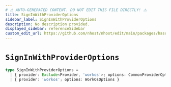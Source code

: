 ```yaml
---
# ⚠️ AUTO-GENERATED CONTENT. DO NOT EDIT THIS FILE DIRECTLY! ⚠️
title: SignInWithProviderOptions
sidebar_label: SignInWithProviderOptions
description: No description provided.
displayed_sidebar: referenceSidebar
custom_edit_url: https://github.com/nhost/nhost/edit/main/packages/hasura-auth-js/src/utils/types.ts#L61
---
```


# `SignInWithProviderOptions`

```ts
type SignInWithProviderOptions =
  | { provider: Exclude<Provider, 'workos'>; options: CommonProviderOptions }
  | { provider: 'workos'; options: WorkOsOptions }
```

